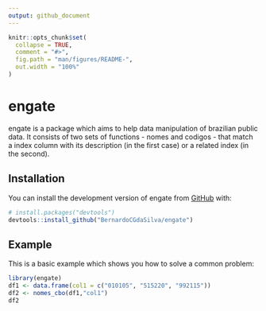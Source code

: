 ```yaml
---
output: github_document
---
```


<!-- README.md is generated from README.Rmd. Please edit that file -->

```r
knitr::opts_chunk$set(
  collapse = TRUE,
  comment = "#>",
  fig.path = "man/figures/README-",
  out.width = "100%"
)
```

# engate

<!-- badges: start -->
<!-- badges: end -->

engate is a package which aims to help data manipulation of brazilian public data. It consists of two sets of functions - nomes and codigos - that match a index column with its description (in the first case) or a related index (in the second).

## Installation

You can install the development version of engate from [GitHub](https://github.com/) with:

``` r
# install.packages("devtools")
devtools::install_github("BernardoCGdaSilva/engate")
```

## Example

This is a basic example which shows you how to solve a common problem:

```r
library(engate)
df1 <- data.frame(col1 = c("010105", "515220", "992115"))
df2 <- nomes_cbo(df1,"col1")
df2
```
